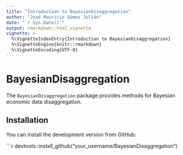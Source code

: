 ```yaml
---
title: "Introduction to BayesianDisaggregation"
author: "José Mauricio Gómez Julián"
date: "`r Sys.Date()`"
output: rmarkdown::html_vignette
vignette: >
  %\VignetteIndexEntry{Introduction to BayesianDisaggregation}
  %\VignetteEngine{knitr::rmarkdown}
  %\VignetteEncoding{UTF-8}
---
```


# BayesianDisaggregation

The `BayesianDisaggregation` package provides methods for Bayesian economic data disaggregation.

## Installation

You can install the development version from GitHub:

```r
devtools::install_github("your_username/BayesianDisaggregation")
